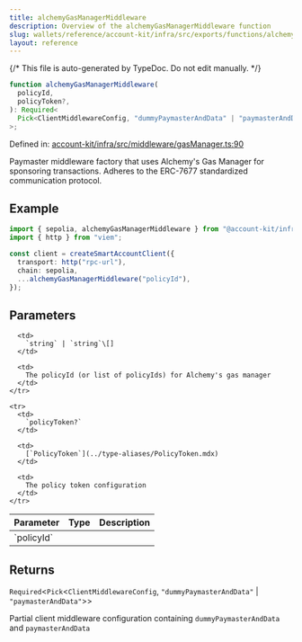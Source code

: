 ```yaml
---
title: alchemyGasManagerMiddleware
description: Overview of the alchemyGasManagerMiddleware function
slug: wallets/reference/account-kit/infra/src/exports/functions/alchemyGasManagerMiddleware
layout: reference
---
```


{/* This file is auto-generated by TypeDoc. Do not edit manually. */}

```ts
function alchemyGasManagerMiddleware(
  policyId,
  policyToken?,
): Required<
  Pick<ClientMiddlewareConfig, "dummyPaymasterAndData" | "paymasterAndData">
>;
```

Defined in: [account-kit/infra/src/middleware/gasManager.ts:90](https://github.com/alchemyplatform/aa-sdk/blob/08ef11b1fc98663df6a97fa93722c7f14b33f1cc/account-kit/infra/src/middleware/gasManager.ts#L90)

Paymaster middleware factory that uses Alchemy's Gas Manager for sponsoring
transactions. Adheres to the ERC-7677 standardized communication protocol.

## Example

```ts
import { sepolia, alchemyGasManagerMiddleware } from "@account-kit/infra";
import { http } from "viem";

const client = createSmartAccountClient({
  transport: http("rpc-url"),
  chain: sepolia,
  ...alchemyGasManagerMiddleware("policyId"),
});
```

## Parameters

<table>
  <thead>
    <tr>
      <th align="left">Parameter</th>
      <th align="left">Type</th>
      <th align="left">Description</th>
    </tr>
  </thead>

  <tbody>
    <tr>
      <td>
        `policyId`
      </td>

      <td>
        `string` | `string`\[]
      </td>

      <td>
        The policyId (or list of policyIds) for Alchemy's gas manager
      </td>
    </tr>

    <tr>
      <td>
        `policyToken?`
      </td>

      <td>
        [`PolicyToken`](../type-aliases/PolicyToken.mdx)
      </td>

      <td>
        The policy token configuration
      </td>
    </tr>

  </tbody>
</table>

## Returns

`Required`\<`Pick`\<`ClientMiddlewareConfig`, `"dummyPaymasterAndData"` | `"paymasterAndData"`>>

Partial client middleware configuration containing `dummyPaymasterAndData` and `paymasterAndData`
